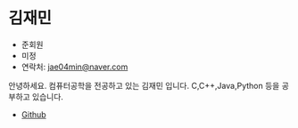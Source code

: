 # 김재민

- 준회원
- 미정
- 연락처: [jae04min@naver.com](mailto:jae04min@naver.com)

안녕하세요. 컴퓨터공학을 전공하고 있는 김재민 입니다. C,C++,Java,Python 등을 공부하고 있습니다.

- [Github](https://github.com/jae04min)